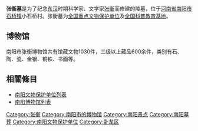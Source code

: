 {{unreferenced|time=2012-2-13}} 
{{文物保护单位
| 级别 = 全国
| 名称 = 张衡墓
| 编号 = 3-237
| 分类 = 古墓葬
| 时代 = [[东汉|东汉]]
| 所在 = [[河南省|河南省]][[南阳市|南阳市]]
| 登录 = 1988年
| Cat = 河南全国重点文物保护单位
}}
'''张衡墓'''是为了纪念[[东汉|东汉]]时期科学家、文学家[[张衡_(科学家)|张衡]]而修建的陵墓，位于[[河南省|河南省]][[南阳市|南阳市]][[石桥镇|石桥镇]]小石桥村。张衡墓为[[全国重点文物保护单位|全国重点文物保护单位]]及[[全国科普教育基地|全国科普教育基地]]。

== 博物馆 ==
南阳市张衡博物馆共有馆藏文物1030件，三级以上藏品600余件，类别有石、陶、瓷、金银、铜铁、书画等。

==相關條目==
*[[南阳文物保护单位列表|南阳文物保护单位列表]]
*[[南阳博物馆列表|南阳博物馆列表]]

{{南阳市旅游资源列表}}
{{河南全国重点文物保护单位}}
[[Category:张衡|Category:张衡]]
[[Category:南阳市的博物馆|Category:南阳市的博物馆]]
[[Category:南阳景点|Category:南阳景点]]
[[Category:南阳墓葬|Category:南阳墓葬]]
[[Category:南阳文物保护单位|Category:南阳文物保护单位]]
[[Category:卧龙区|Category:卧龙区]]